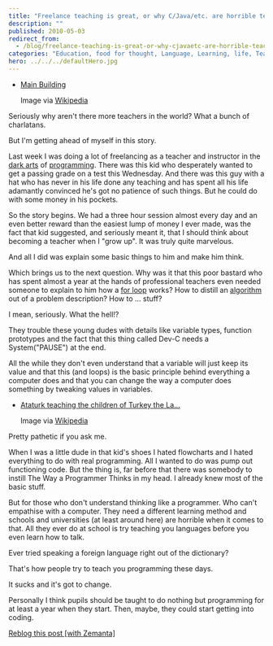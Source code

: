 ```yaml
---
title: "Freelance teaching is great, or why C/Java/etc. are horrible teaching tools"
description: ""
published: 2010-05-03
redirect_from:
  - /blog/freelance-teaching-is-great-or-why-cjavaetc-are-horrible-teaching-tools/swizec/1326
categories: "Education, food for thought, Language, Learning, life, Teacher, Uncategorized"
hero: ../../../defaultHero.jpg
---
```


- [Main Building](https://swizec.com/wp-content/uploads/2010/05/300px-Jordanhill_college.jpg)

  Image via [Wikipedia](http://commons.wikipedia.org/wiki/Image:Jordanhill_college.jpg)

Seriously why aren't there more teachers in the world? What a bunch of charlatans.

But I'm getting ahead of myself in this story.

Last week I was doing a lot of freelancing as a teacher and instructor in the [dark arts](http://en.wikipedia.org/wiki/Magic_in_Harry_Potter) of [programming](http://en.wikipedia.org/wiki/Computer_programming). There was this kid who desperately wanted to get a passing grade on a test this Wednesday. And there was this guy with a hat who has never in his life done any teaching and has spent all his life adamantly convinced he's got no patience of such things. But he could do with some money in his pockets.

So the story begins. We had a three hour session almost every day and an even better reward than the easiest lump of money I ever made, was the fact that kid suggested, and seriously meant it, that I should think about becoming a teacher when I "grow up". It was truly quite marvelous.

And all I did was explain some basic things to him and make him think.

Which brings us to the next question. Why was it that this poor bastard who has spent almost a year at the hands of professional teachers even needed someone to explain to him how a [for loop](http://en.wikipedia.org/wiki/For_loop) works? How to distill an [algorithm](http://en.wikipedia.org/wiki/Algorithm) out of a problem description? How to ... stuff?

I mean, seriously. What the hell!?

They trouble these young dudes with details like variable types, function prototypes and the fact that this thing called Dev-C needs a System("PAUSE") at the end.

All the while they don't even understand that a variable will just keep its value and that this (and loops) is the basic principle behind everything a computer does and that you can change the way a computer does something by tweaking values in variables.

- [Ataturk teaching the children of Turkey the La...](https://swizec.com/wp-content/uploads/2010/05/300px-Ataturkstatue.jpg)

  Image via [Wikipedia](http://commons.wikipedia.org/wiki/Image:Ataturkstatue.jpg)

Pretty pathetic if you ask me.

When I was a little dude in that kid's shoes I hated flowcharts and I hated everything to do with real programming. All I wanted to do was pump out functioning code. But the thing is, far before that there was somebody to instill The Way a Programmer Thinks in my head. I already knew most of the basic stuff.

But for those who don't understand thinking like a programmer. Who can't empathise with a computer. They need a different learning method and schools and universities (at least around here) are horrible when it comes to that. All they ever do at school is try teaching you languages before you even learn how to talk.

Ever tried speaking a foreign language right out of the dictionary?

That's how people try to teach you programming these days.

It sucks and it's got to change.

Personally I think pupils should be taught to do nothing but programming for at least a year when they start. Then, maybe, they could start getting into coding.

[Reblog this post [with Zemanta]](https://img.zemanta.com/reblog_e.png?x-id=f7e63a2f-e5c1-42f3-acc6-9af9df602967)